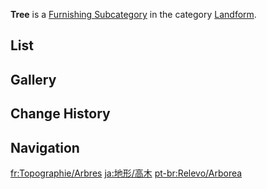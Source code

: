 {{Terminology Infobox
|title        = Tree
|image        = Icon Housing Landform Tree.png
|type         = Item Groups
|type2        = Furnishing Subcategories
|type3        = Exterior Furnishings
|type4        = Landform
}}
'''Tree''' is a [[Furnishing Subcategory]] in the category [[Landform]].

==List==
{{Furnishings by Category Table|Landform Tree|nocategory=1|version=1}}

==Gallery==
{{Furnishings by Category Gallery|Landform Tree}}

==Change History==
{{Change History|1.5}}

==Navigation==
{{Furnishing Navbox|exterior}}

[[Category:Landform Tree| ]]

[[fr:Topographie/Arbres]]
[[ja:地形/高木]]
[[pt-br:Relevo/Arborea]]